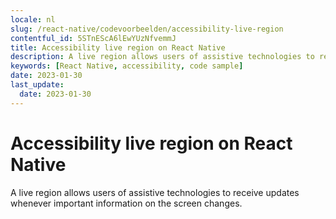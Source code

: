 ```yaml
---
locale: nl
slug: /react-native/codevoorbeelden/accessibility-live-region
contentful_id: 5STnEScA6lEwYUzNfvemmJ
title: Accessibility live region on React Native
description: A live region allows users of assistive technologies to receive updates whenever important information on the screen changes.
keywords: [React Native, accessibility, code sample]
date: 2023-01-30
last_update:
  date: 2023-01-30
---
```


# Accessibility live region on React Native

A live region allows users of assistive technologies to receive updates whenever important information on the screen changes.

<CodeSample id="accessibility-live-region" platform="react-native" locale="nl"/>
